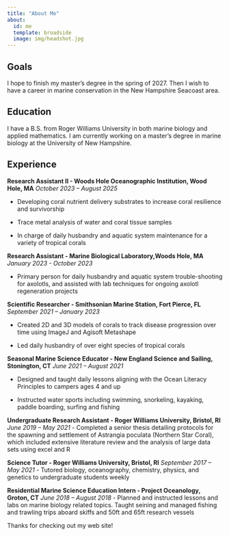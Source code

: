 ```yaml
---
title: "About Me"
about:
  id: me
  template: broadside
  image: img/headshot.jpg
---
```


:::: {#me}
## Goals

I hope to finish my master's degree in the spring of 2027. Then I wish to have a career in marine conservation in the New Hampshire Seacoast area.

## Education

I have a B.S. from Roger Williams University in both marine biology and applied mathematics. I am currently working on a master's degree in marine biology at the University of New Hampshire.

## Experience

**Research Assistant II - Woods Hole Oceanographic Institution, Wood Hole, MA** *October 2023 – August 2025*

-   Developing coral nutrient delivery substrates to increase coral resilience and survivorship

-   Trace metal analysis of water and coral tissue samples

-   In charge of daily husbandry and aquatic system maintenance for a variety of tropical corals

**Research Assistant - Marine Biological Laboratory,Woods Hole, MA** *January 2023 - October 2023*

-   Primary person for daily husbandry and aquatic system trouble-shooting for axolotls, and assisted with lab techniques for ongoing axolotl regeneration projects

**Scientific Researcher - Smithsonian Marine Station, Fort Pierce, FL** *September 2021 – January 2023*

-   Created 2D and 3D models of corals to track disease progression over time using ImageJ and Agisoft Metashape

-   Led daily husbandry of over eight species of tropical corals

**Seasonal Marine Science Educator - New England Science and Sailing, Stonington, CT** *June 2021 – August 2021*

-   Designed and taught daily lessons aligning with the Ocean Literacy Principles to campers ages 4 and up

-   Instructed water sports including swimming, snorkeling, kayaking, paddle boarding, surfing and fishing

**Undergraduate Research Assistant - Roger Williams University, Bristol, RI** *June 2019 – May 2021*
- Completed a senior thesis detailing protocols for the spawning and settlement of Astrangia poculata (Northern Star Coral), which included extensive literature review and the analysis of large data sets using excel and R

**Science Tutor - Roger Williams University, Bristol, RI** *September 2017 – May 2021* 
- Tutored biology, oceanography, chemistry, physics, and genetics to undergraduate students weekly

**Residential Marine Science Education Intern - Project Oceanology, Groton, CT** *June 2018 – August 2018* - Planned and instructed lessons and labs on marine biology related topics. Taught seining and managed fishing and trawling trips aboard skiffs and 50ft and 65ft research vessels
::::

Thanks for checking out my web site!
